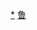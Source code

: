 <div style="position: relative" class="center">
{{Image label begin|image=Administrative Division Weihai.png|width={{{1|640}}}|link=}} 
{{Image label|x=1470|y=430|scale={{{1|640}}}/2560|text=[[环翠区|<span style="color: black;">'''环翠区'''</span>]]}}
{{Image label|x=1310|y=940|scale={{{1|640}}}/2560|text=[[文登区|<span style="color: black;">'''文登区'''</span>]]}}
{{Image label|x=1950|y=850|scale={{{1|640}}}/2560|text={{vtext|[[荣成市|<span style="color: black;">'''荣成市'''</span>]]}}}}
{{Image label|x=560|y=1240|scale={{{1|640}}}/2560|text=[[乳山市|<span style="color: black;">'''乳山市'''</span>]]}}
</div>
<noinclude>
[[Category:威海行政区划|*]]
[[Category:中华人民共和国地级行政区划图|鲁]]
</noinclude>